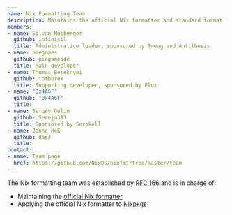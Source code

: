 ```yaml
---
name: Nix Formatting Team
description: Maintains the official Nix formatter and standard format.
members:
- name: Silvan Mosberger
  github: infinisil
  title: Administrative leader, sponsored by Tweag and Antithesis
- name: piegames
  github: piegamesde
  title: Main developer
- name: Thomas Bereknyei
  github: tomberek
  title: Supporting developer, sponsored by Flox
- name: "0x4A6F"
  github: "0x4A6F"
  title:
- name: Sergey Gulin
  github: Sereja313
  title: Sponsored by Serokell
- name: Janne Heß
  github: dasJ
  title:
contact:
- name: Team page
  href: https://github.com/NixOS/nixfmt/tree/master/team
---
```


The Nix formatting team was established by [RFC 166](https://github.com/NixOS/rfcs/pull/166) and is in charge of:
- Maintaining the [official Nix formatter](https://github.com/NixOS/nixfmt)
- Applying the official Nix formatter to [Nixpkgs](https://github.com/nixos/nixpkgs/)
